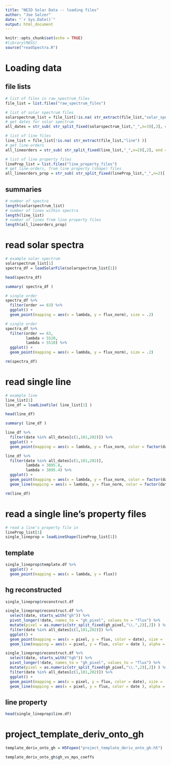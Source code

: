 ```yaml
---
title: "NEID Solar Data -- loading files"
author: "Joe Salzer"
date: "`r Sys.Date()`"
output: html_document
---
```


```r
knitr::opts_chunk$set(echo = TRUE)
#library(MASS)
source("readSpectra.R")
```

# Loading data

## file lists

```r
# list of files in raw_spectrum_files
file_list = list.files("raw_spectrum_files")
```

```r
# list of solar spectrum files
solarspectrum_list = file_list[!is.na( str_extract(file_list,"solar_spectrum") )]
# get dates for solar spectrum
all_dates = str_sub( str_split_fixed(solarspectrum_list,"_",n=3)[,3], end = -4 )
```

```r
# list of line files
line_list = file_list[!is.na( str_extract(file_list,"line") )]
# get line-orders 
all_lineorders = str_sub( str_split_fixed(line_list,"_",n=2)[,2], end = -4 )
```

```r
# list of line property files
lineProp_list = list.files("line_property_files")
# get line-orders, from line property (shape) files
all_lineorders_prop = str_sub( str_split_fixed(lineProp_list,"_",n=2)[,2], end = -8 )
```

## summaries

```r
# number of spectra
length(solarspectrum_list)
# number of lines within spectra
length(line_list)
# number of lines from line property files
length(all_lineorders_prop)
```

# read solar spectra

```r
# example solar spectrum
solarspectrum_list[1]
spectra_df = loadSolarFile(solarspectrum_list[1])
```

```r
head(spectra_df)
```

```r
summary( spectra_df )
```

```r
# single order
spectra_df %>%
  filter(order == 63) %>%
  ggplot() +
  geom_point(mapping = aes(x = lambda, y = flux_norm), size = .2)
```

```r
# single order
spectra_df %>%
  filter(order == 63,
         lambda < 5520,
         lambda > 5510) %>%
  ggplot() +
  geom_point(mapping = aes(x = lambda, y = flux_norm), size = .2)
```

```r
rm(spectra_df)
```

# read single line

```r
# example line
line_list[1]
line_df = loadLineFile( line_list[1] )
```

```r
head(line_df)
```

```r
summary( line_df )
```

```r
line_df %>%
  filter(date %in% all_dates[c(1,101,202)]) %>%
  ggplot() +
  geom_point(mapping = aes(x = lambda, y = flux_norm, color = factor(date) ), size = .5)
```

```r
line_df %>%
  filter(date %in% all_dates[c(1,101,202)],
         lambda < 3895.8,
         lambda > 3895.4) %>%
  ggplot() +
  geom_point(mapping = aes(x = lambda, y = flux_norm, color = factor(date) ), size = .7) +
  geom_line(mapping = aes(x = lambda, y = flux_norm, color = factor(date) ), alpha = .5)
```

```r
rm(line_df)
```

# read a single line's property files

```r
# read a line's property file in
lineProp_list[1]
single_lineprop = loadLineShape(lineProp_list[1])
```

## template

```r
single_lineprop$template.df %>%
  ggplot() +
  geom_point(mapping = aes(x = lambda, y = flux))
```

## hg reconstructed
```r
single_lineprop$reconstruct.df
```

```r
single_lineprop$reconstruct.df %>%
  select(date, starts_with("gh")) %>%
  pivot_longer(!date, names_to = "gh_pixel", values_to = "flux") %>%
  mutate(pixel = as.numeric(str_split_fixed(gh_pixel,"\\.",2)[,2]) ) %>%
  filter(date %in% all_dates[c(1,101,202)]) %>%
  ggplot() +
  geom_point(mapping = aes(x = pixel, y = flux, color = date), size = .5) +
  geom_line(mapping = aes(x = pixel, y = flux, color = date ), alpha = .5)
```


```r
single_lineprop$reconstruct.df %>%
  select(date, starts_with("tgh")) %>%
  pivot_longer(!date, names_to = "gh_pixel", values_to = "flux") %>%
  mutate(pixel = as.numeric(str_split_fixed(gh_pixel,"\\.",2)[,2]) ) %>%
  filter(date %in% all_dates[c(1,101,202)]) %>%
  ggplot() +
  geom_point(mapping = aes(x = pixel, y = flux, color = date), size = .5) +
  geom_line(mapping = aes(x = pixel, y = flux, color = date ), alpha = .5)
```

## line property

```r
head(single_lineprop$line.df)
```


# project_template_deriv_onto_gh

```r
template_deriv_onto_gh = H5Fopen("project_template_deriv_onto_gh.h5")
```

```r
template_deriv_onto_gh$gh_vs_mps_coeffs
```